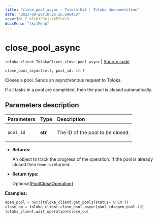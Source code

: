 ```yaml
---
title: "close_pool_async — Toloka-Kit | Toloka documentation"
date: "2023-08-28T10:26:26.995428"
coverId: F_bIcOYF9yjrxkPZrXc3
docsMenu: "tkitMenu"
---
```


# close_pool_async

`toloka.client.TolokaClient.close_pool_async` | [Source code](https://github.com/Toloka/toloka-kit/blob/v1.2.1/src/client/__init__.py#L1488)

```python
close_pool_async(self, pool_id: str)
```

Closes a pool. Sends an asynchronous request to Toloka.

If all tasks in a pool are completed, then the pool is closed automatically.

## Parameters description

| Parameters | Type | Description |
| :----------| :----| :-----------|
`pool_id`|**str**|<p>The ID of the pool to be closed.</p>

* **Returns:**

  An object to track the progress of the operation. If the pool is already closed then `None` is returned.

* **Return type:**

  Optional\[[PoolCloseOperation](/docs/toloka-kit/reference/toloka.client.operations.PoolCloseOperation)\]

**Examples:**

```python
open_pool = next(toloka_client.get_pools(status='OPEN'))
close_op = toloka_client.close_pool_async(pool_id=open_pool.id)
toloka_client.wait_operation(close_op)
```
